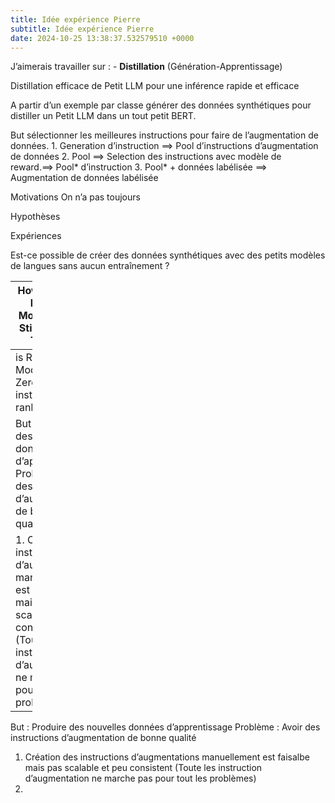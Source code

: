 ```yaml
---
title: Idée expérience Pierre
subtitle: Idée expérience Pierre
date: 2024-10-25 13:38:37.532579510 +0000
---
```

J'aimerais travailler sur : 
- **Distillation** (Génération-Apprentissage)

Distillation efficace de Petit LLM pour une inférence rapide et efficace  

A partir d'un exemple par classe générer des données synthétiques pour distiller un Petit LLM dans un tout petit BERT.

<!-- Distilling SLM into for fast, cheap,  efficient specialized models.-->



But sélectionner les meilleures instructions pour faire de l'augmentation de données.
 1. Generation d'instruction ==> Pool d'instructions d'augmentation de données
 2. Pool ==> Selection des instructions avec modèle de reward.==> Pool* d'instruction
 3. Pool* + données labélisée ==> Augmentation de données labélisée

Motivations
On n'a pas toujours 

Hypothèses

Expériences



Est-ce possible de créer des données synthétiques avec des petits modèles de langues sans aucun entraînement ? 

----
How Small Can Language Models Be and Still Be a Good Teacher ?




----
is Reward Models a good Zero-shot instruction ranker ?

But : Produire des nouvelles données d'apprentissage
Problème : Avoir des instructions d'augmentation de bonne qualité

1. Création des instructions d'augmentations manuellement est faisalbe mais pas scalable et peu consistent (Toute les instruction d'augmentation ne marche pas pour tout les problèmes)
2. 



---
But : Produire des nouvelles données d'apprentissage
Problème : Avoir des instructions d'augmentation de bonne qualité

1. Création des instructions d'augmentations manuellement est faisalbe mais pas scalable et peu consistent (Toute les instruction d'augmentation ne marche pas pour tout les problèmes)
2. 


